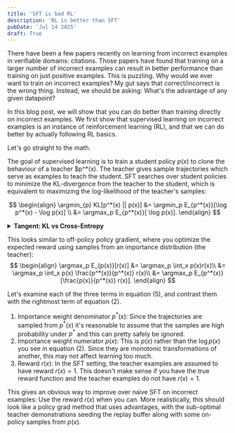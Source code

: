 ```yaml
---
title: 'SFT is bad RL'
description: 'RL is better than SFT'
pubDate: 'Jul 14 2025'
draft: True
---
```


There have been a few papers recently on learning from incorrect examples in verifiable domains: citations.
Those papers have found that training on a larger number of incorrect examples can result in better performance than training on just positive examples.
This is puzzling. Why would we ever want to train on incorrect examples?
My gut says that correct/incorrect is the wrong thing. Instead, we should be asking: What's the advantage of any given datapoint?

In this blog post, we will show that you can do better than training directly on incorrect examples.
We first show that supervised learning on incorrect examples is an instance of reinforcement learning (RL),
and that we can do better by actually following RL basics.

Let's go straight to the math.

The goal of supervised learning is to train a student policy $p(x)$ to clone the behaviour of a teacher $p^*(x).
The teacher gives sample trajectories which serve as examples to teach the student.
SFT searches over student policies to minimize the KL-divergence from the teacher to the student, which is equivalent to maximizing the log-likelihood of the teacher's samples:

$$
\begin{align}
\argmin_{p} KL[p^*(x) || p(x)]
&= \argmin_p E_{p^*(x)}[\log p^*(x) - \log p(x)] \\
&= \argmax_p E_{p^*(x)}[ \log p(x)].
\end{align}
$$


<details class="highlights">
<summary><b>Tangent: KL vs Cross-Entropy</b></summary>
<div style="padding-top: 10px;">
The differences between equation (1) and (2) are interesting.
We used to normally only see (2) in traditional ML, where we were learning from Human teachers.
We usually do not have access to calibrated probabilities of human demonstrations.
But nowadays, we have actually have a lot of teacher models in the form of open weight LLMs, letting us optimize (1).
Utilizing teacher probabilities might help with training sample complexity.
Imagine what the optimal student policy looks like for each equation when you only have a single example from the teacher.
</div>
</details>

This looks similar to off-policy policy gradient, where you optimize the expected reward using samples from an importance distribution (the teacher):
$$
\begin{align}
\argmax_p E_{p(x)}[r(x)]
&= \argmax_p \int_x p(x)r(x)\\
&= \argmax_p \int_x p(x) \frac{p^*(x)}{p^*(x)} r(x)\\
&= \argmax_p E_{p^*(x)}[\frac{p(x)}{p^*(x)} r(x)].
\end{align}
$$

Let's examine each of the three terms in equation (5), and contrast them with the rightmost term of equation (2).
1. Importance weight denominator $p^*(x)$: Since the trajectories are sampled from $p^*(x)$ it's reasonable to assume that the samples are high probability under $p^*$ and this can pretty safely be ignored.
2. Importance weight numerator $p(x)$: This is $p(x)$ rather than the $\log p(x)$ you see in equation (2). Since they are monotonic transformations of another, this may not affect learning too much.
3. Reward $r(x)$: In the SFT setting, the teacher examples are assumed to have reward $r(x)=1$. This doesn't make sense if you have the true reward function and the teacher examples do not have $r(x)=1$.

This gives an obvious way to improve over naive SFT on incorrect examples: Use the reward $r(x)$ when you can.
More realistically, this should look like a policy grad method that uses advantages, with the sub-optimal teacher
demonstrations seeding the replay buffer along with some on-policy samples from $p(x)$.
